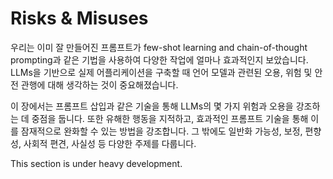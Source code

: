# Risks & Misuses


우리는 이미 잘 만들어진 프롬프트가 few-shot learning and chain-of-thought prompting과 같은 기법을 사용하여 다양한 작업에 얼마나 효과적인지 보았습니다. LLMs을 기반으로 실제 어플리케이션을 구축할 때 언어 모델과 관련된 오용, 위험 및 안전 관행에 대해 생각하는 것이 중요해졌습니다.

이 장에서는 프롬프트 삽입과 같은 기술을 통해 LLMs의 몇 가지 위험과 오용을 강조하는 데 중점을 둡니다. 또한 유해한 행동을 지적하고, 효과적인 프롬프트 기술을 통해 이를 잠재적으로 완화할 수 있는 방법을 강조합니다. 그 밖에도 일반화 가능성, 보정, 편향성, 사회적 편견, 사실성 등 다양한 주제를 다룹니다.

<Callout emoji="⚠️">
  This section is under heavy development.
</Callout>
